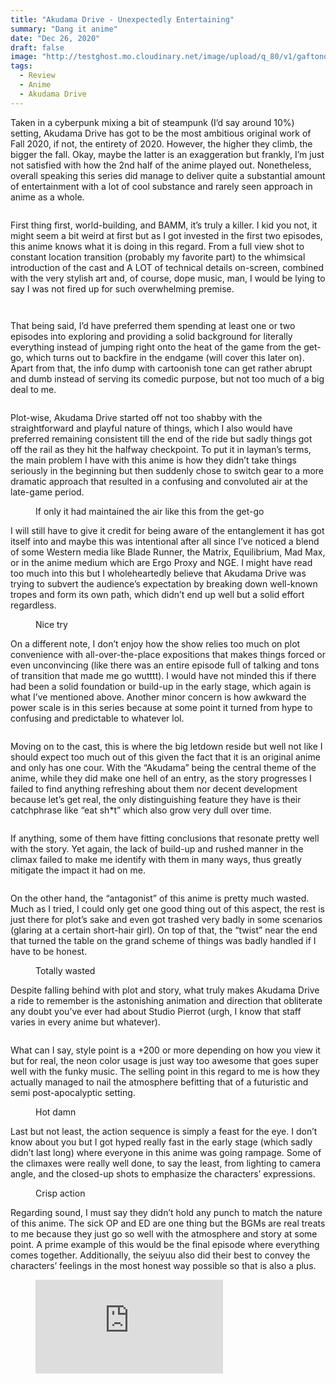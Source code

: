 ```yaml
---
title: "Akudama Drive - Unexpectedly Entertaining"
summary: "Dang it anime"
date: "Dec 26, 2020"
draft: false
image: "http://testghost.mo.cloudinary.net/image/upload/q_80/v1/gaftonosh/2021/10/2020-12-17-17_58_06-greenshot.webp"
tags:
  - Review
  - Anime
  - Akudama Drive
---
```


<div className="richtext pb-8">
  <p>
    Taken in a cyberpunk mixing a bit of steampunk (I’d say around 10%) setting,
    Akudama Drive has got to be the most ambitious original work of Fall 2020,
    if not, the entirety of 2020. However, the higher they climb, the bigger the
    fall. Okay, maybe the latter is an exaggeration but frankly, I’m just not
    satisfied with how the 2nd half of the anime played out. Nonetheless,
    overall speaking this series did manage to deliver quite a substantial
    amount of entertainment with a lot of cool substance and rarely seen
    approach in anime as a whole.
  </p>
  <figure className="kg-card kg-gallery-card kg-width-wide">
    <div className="kg-gallery-container">
      <div className="kg-gallery-row">
        <div className="kg-gallery-image">
          <img
            src="http://testghost.mo.cloudinary.net/image/upload/q_80/v1/gaftonosh/2021/10/2020-12-17-11_17_15-greenshot.webp"
            alt=""
            loading="lazy"
            height={962}
            width={1711}
            className="hoverZoomLink"
          />
        </div>
        <div className="kg-gallery-image">
          <img
            src="http://testghost.mo.cloudinary.net/image/upload/q_80/v1/gaftonosh/2021/10/2020-12-17-11_19_20-greenshot.webp"
            alt=""
            loading="lazy"
            height={962}
            width={1711}
            className="hoverZoomLink"
          />
        </div>
        <div className="kg-gallery-image">
          <img
            src="http://testghost.mo.cloudinary.net/image/upload/q_80/v1/gaftonosh/2021/10/2020-12-17-11_14_27-greenshot-1.webp"
            alt=""
            loading="lazy"
            height={962}
            width={1711}
            className="hoverZoomLink"
          />
        </div>
      </div>
    </div>
  </figure>
  <p>
    First thing first, world-building, and BAMM, it’s truly a killer. I kid you
    not, it might seem a bit weird at first but as I got invested in the first
    two episodes, this anime knows what it is doing in this regard. From a full
    view shot to constant location transition (probably my favorite part) to the
    whimsical introduction of the cast and A LOT of technical details on-screen,
    combined with the very stylish art and, of course, dope music, man, I would
    be lying to say I was not fired up for such overwhelming premise.
  </p>
  <figure className="kg-card kg-image-card">
    <img
      src="http://testghost.mo.cloudinary.net/image/upload/q_80/v1/gaftonosh/2021/10/2020-12-17-12_43_18-greenshot.webp"
      alt=""
      loading="lazy"
      height={1069}
      width={1901}
      className="kg-image hoverZoomLink"
    />
  </figure>
  <figure className="kg-card kg-image-card">
    <img
      src="https://media.discordapp.net/attachments/901821911649099796/901830449935044658/akudama-drive-transition.gif"
      alt=""
      loading="lazy"
      className="kg-image"
    />
  </figure>
  <p>
    That being said, I’d have preferred them spending at least one or two
    episodes into exploring and providing a solid background for literally
    everything instead of jumping right onto the heat of the game from the
    get-go, which turns out to backfire in the endgame (will cover this later
    on). Apart from that, the info dump with cartoonish tone can get rather
    abrupt and dumb instead of serving its comedic purpose, but not too much of
    a big deal to me.
  </p>
  <figure className="kg-card kg-image-card">
    <img
      src="http://testghost.mo.cloudinary.net/image/upload/q_80/v1/gaftonosh/2021/10/2020-12-17-12_48_18-greenshot.webp"
      alt=""
      loading="lazy"
      height={1069}
      width={1901}
      className="kg-image hoverZoomLink"
    />
  </figure>
  <p>
    Plot-wise, Akudama Drive started off not too shabby with the straightforward
    and playful nature of things, which I also would have preferred remaining
    consistent till the end of the ride but sadly things got off the rail as
    they hit the halfway checkpoint. To put it in layman’s terms, the main
    problem I have with this anime is how they didn’t take things seriously in
    the beginning but then suddenly chose to switch gear to a more dramatic
    approach that resulted in a confusing and convoluted air at the late-game
    period.
  </p>
  <figure className="kg-card kg-gallery-card kg-width-wide kg-card-hascaption">
    <div className="kg-gallery-container">
      <div className="kg-gallery-row">
        <div className="kg-gallery-image">
          <img
            src="http://testghost.mo.cloudinary.net/image/upload/q_80/v1/gaftonosh/2021/10/2020-12-17-11_30_47-greenshot.webp"
            alt=""
            loading="lazy"
            height={962}
            width={1711}
            className="hoverZoomLink"
          />
        </div>
        <div className="kg-gallery-image">
          <img
            src="http://testghost.mo.cloudinary.net/image/upload/q_80/v1/gaftonosh/2021/10/2020-12-17-11_05_40-greenshot.webp"
            alt=""
            loading="lazy"
            height={962}
            width={1711}
            className="hoverZoomLink"
          />
        </div>
      </div>
    </div>
    <figcaption>
      If only it had maintained the air like this from the get-go
    </figcaption>
  </figure>
  <p>
    I will still have to give it credit for being aware of the entanglement it
    has got itself into and maybe this was intentional after all since I’ve
    noticed a blend of some Western media like Blade Runner, the Matrix,
    Equilibrium, Mad Max, or in the anime medium which are Ergo Proxy and NGE. I
    might have read too much into this but I wholeheartedly believe that Akudama
    Drive was trying to subvert the audience’s expectation by breaking down
    well-known tropes and form its own path, which didn’t end up well but a
    solid effort regardless.
  </p>
  <figure className="kg-card kg-image-card kg-card-hascaption">
    <img
      src="http://testghost.mo.cloudinary.net/image/upload/q_80/v1/gaftonosh/2021/10/2020-12-17-21_17_10-greenshot.webp"
      alt=""
      loading="lazy"
      height={1069}
      width={1901}
      className="kg-image hoverZoomLink"
    />
    <figcaption>Nice try</figcaption>
  </figure>
  <p>
    On a different note, I don’t enjoy how the show relies too much on plot
    convenience with all-over-the-place expositions that makes things forced or
    even unconvincing (like there was an entire episode full of talking and tons
    of transition that made me go wutttt). I would have not minded this if there
    had been a solid foundation or build-up in the early stage, which again is
    what I’ve mentioned above. Another minor concern is how awkward the power
    scale is in this series because at some point it turned from hype to
    confusing and predictable to whatever lol.
  </p>
  <figure className="kg-card kg-gallery-card kg-width-wide">
    <div className="kg-gallery-container">
      <div className="kg-gallery-row">
        <div className="kg-gallery-image">
          <img
            src="http://testghost.mo.cloudinary.net/image/upload/q_80/v1/gaftonosh/2021/10/2020-12-17-13_11_04-greenshot.webp"
            alt=""
            loading="lazy"
            height={1069}
            width={1901}
            className="hoverZoomLink"
          />
        </div>
        <div className="kg-gallery-image">
          <img
            src="http://testghost.mo.cloudinary.net/image/upload/q_80/v1/gaftonosh/2021/10/2020-12-17-19_49_59-greenshot.webp"
            alt=""
            loading="lazy"
            height={1069}
            width={1901}
            className="hoverZoomLink"
          />
        </div>
      </div>
    </div>
  </figure>
  <p>
    Moving on to the cast, this is where the big letdown reside but well not
    like I should expect too much out of this given the fact that it is an
    original anime and only has one cour. With the “Akudama” being the central
    theme of the anime, while they did make one hell of an entry, as the story
    progresses I failed to find anything refreshing about them nor decent
    development because let’s get real, the only distinguishing feature they
    have is their catchphrase like “eat sh*t” which also grow very dull over
    time.
  </p>
  <figure className="kg-card kg-image-card">
    <img
      src="http://testghost.mo.cloudinary.net/image/upload/q_80/v1/gaftonosh/2021/10/akudama-drrve-gang.webp"
      alt=""
      loading="lazy"
      height={576}
      width={1024}
      className="kg-image hoverZoomLink"
    />
  </figure>
  <p>
    If anything, some of them have fitting conclusions that resonate pretty well
    with the story. Yet again, the lack of build-up and rushed manner in the
    climax failed to make me identify with them in many ways, thus greatly
    mitigate the impact it had on me.
  </p>
  <figure className="kg-card kg-image-card">
    <img
      src="http://testghost.mo.cloudinary.net/image/upload/q_80/v1/gaftonosh/2021/10/2020-12-17-21_23_49-greenshot.webp"
      alt=""
      loading="lazy"
      height={1069}
      width={1901}
      className="kg-image hoverZoomLink"
    />
  </figure>
  <p>
    On the other hand, the “antagonist” of this anime is pretty much wasted.
    Much as I tried, I could only get one good thing out of this aspect, the
    rest is just there for plot’s sake and even got trashed very badly in some
    scenarios (glaring at a certain short-hair girl). On top of that, the
    “twist” near the end that turned the table on the grand scheme of things was
    badly handled if I have to be honest.
  </p>
  <figure className="kg-card kg-gallery-card kg-width-wide kg-card-hascaption">
    <div className="kg-gallery-container">
      <div className="kg-gallery-row">
        <div className="kg-gallery-image">
          <img
            src="http://testghost.mo.cloudinary.net/image/upload/q_80/v1/gaftonosh/2021/10/2020-12-17-13_54_09-greenshot.webp"
            alt=""
            loading="lazy"
            height={1069}
            width={1901}
            className="hoverZoomLink"
          />
        </div>
        <div className="kg-gallery-image">
          <img
            src="http://testghost.mo.cloudinary.net/image/upload/q_80/v1/gaftonosh/2021/10/2020-12-17-12_02_17-greenshot.webp"
            alt=""
            loading="lazy"
            height={1069}
            width={1901}
            className="hoverZoomLink"
          />
        </div>
      </div>
    </div>
    <figcaption>Totally wasted</figcaption>
  </figure>
  <p>
    Despite falling behind with plot and story, what truly makes Akudama Drive a
    ride to remember is the astonishing animation and direction that obliterate
    any doubt you’ve ever had about Studio Pierrot (urgh, I know that staff
    varies in every anime but whatever).
  </p>
  <figure className="kg-card kg-image-card">
    <img
      src="http://testghost.mo.cloudinary.net/image/upload/q_80/v1/gaftonosh/2021/10/2020-12-17-12_46_49-greenshot.webp"
      alt=""
      loading="lazy"
      height={1069}
      width={1901}
      className="kg-image hoverZoomLink"
    />
  </figure>
  <p>
    What can I say, style point is a +200 or more depending on how you view it
    but for real, the neon color usage is just way too awesome that goes super
    well with the funky music. The selling point in this regard to me is how
    they actually managed to nail the atmosphere befitting that of a futuristic
    and semi post-apocalyptic setting.
  </p>
  <figure className="kg-card kg-gallery-card kg-width-wide kg-card-hascaption">
    <div className="kg-gallery-container">
      <div className="kg-gallery-row">
        <div className="kg-gallery-image">
          <img
            src="http://testghost.mo.cloudinary.net/image/upload/q_80/v1/gaftonosh/2021/10/2020-12-17-13_49_00-greenshot-1.webp"
            alt=""
            loading="lazy"
            height={1069}
            width={1901}
            className="hoverZoomLink"
          />
        </div>
        <div className="kg-gallery-image">
          <img
            src="http://testghost.mo.cloudinary.net/image/upload/q_80/v1/gaftonosh/2021/10/2020-12-17-13_09_48-greenshot.webp"
            alt=""
            loading="lazy"
            height={1069}
            width={1901}
            className="hoverZoomLink"
          />
        </div>
      </div>
    </div>
    <figcaption>Hot damn</figcaption>
  </figure>
  <p>
    Last but not least, the action sequence is simply a feast for the eye. I
    don’t know about you but I got hyped really fast in the early stage (which
    sadly didn’t last long) where everyone in this anime was going rampage. Some
    of the climaxes were really well done, to say the least, from lighting to
    camera angle, and the closed-up shots to emphasize the characters’
    expressions.
  </p>
  <figure className="kg-card kg-gallery-card kg-width-wide kg-card-hascaption">
    <div className="kg-gallery-container">
      <div className="kg-gallery-row">
        <div className="kg-gallery-image">
          <img
            src="http://testghost.mo.cloudinary.net/image/upload/q_80/v1/gaftonosh/2021/10/2020-12-17-12_05_47-greenshot.webp"
            alt=""
            loading="lazy"
            height={1069}
            width={1901}
            className="hoverZoomLink"
          />
        </div>
        <div className="kg-gallery-image">
          <img
            src="http://testghost.mo.cloudinary.net/image/upload/q_80/v1/gaftonosh/2021/10/2020-12-17-17_44_29-greenshot.webp"
            alt=""
            loading="lazy"
            height={1069}
            width={1901}
            className="hoverZoomLink"
          />
        </div>
      </div>
      <div className="kg-gallery-row">
        <div className="kg-gallery-image">
          <img
            src="http://testghost.mo.cloudinary.net/image/upload/q_80/v1/gaftonosh/2021/10/2020-12-17-17_58_06-greenshot.webp"
            alt=""
            loading="lazy"
            height={1080}
            width={1920}
            className="hoverZoomLink"
          />
        </div>
        <div className="kg-gallery-image">
          <img
            src="http://testghost.mo.cloudinary.net/image/upload/q_80/v1/gaftonosh/2021/10/2020-12-17-18_03_33-greenshot.webp"
            alt=""
            loading="lazy"
            height={1069}
            width={1901}
            className="hoverZoomLink"
          />
        </div>
      </div>
    </div>
    <figcaption>Crisp action</figcaption>
  </figure>
  <p>
    Regarding sound, I must say they didn’t hold any punch to match the nature
    of this anime. The sick OP and ED are one thing but the BGMs are real treats
    to me because they just go so well with the atmosphere and story at some
    point. A prime example of this would be the final episode where everything
    comes together. Additionally, the seiyuu also did their best to convey the
    characters’ feelings in the most honest way possible so that is also a plus.
  </p>
  <figure className="kg-card kg-embed-card">
    <iframe
      allow="accelerometer; autoplay; clipboard-write; encrypted-media; gyroscope; picture-in-picture"
      allowFullScreen=""
      frameBorder={0}
      loading="lazy"
      src="https://www.youtube.com/embed/P4ZPWnPKC0k?feature=oembed"
      title="Akudama Drive Ending Theme – Ready"
    />
  </figure>
  <p>
    To wrap this up, Akudama Drive is arguably the most surprising entry of 2020
    with pretty solid production value. Even though I complain a lot about the
    main contents of this anime, I’m still gonna give it that how bold it was to
    set the bar so high while remaining unwavering toward the finish line. It
    sure has serious problems regarding plots and characters, but for an anime
    that doesn’t rely on any source material (though it is still influenced by
    some famous fictional works mentioned above) to come out in this modern
    time, I sure as hell was entertained and highly recommend this for people
    looking for something refreshing and daring.
  </p>
  <figure className="kg-card kg-image-card">
    <img
      src="http://testghost.mo.cloudinary.net/image/upload/q_80/v1/gaftonosh/2021/10/2020-12-26-11_45_43-greenshot.webp"
      alt=""
      loading="lazy"
      height={1069}
      width={1901}
      className="kg-image hoverZoomLink"
    />
  </figure>
</div>
